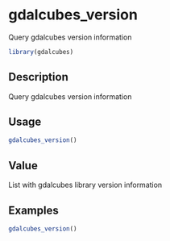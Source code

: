 # gdalcubes_version

Query gdalcubes version information



```r
library(gdalcubes)
```

## Description

Query gdalcubes version information


## Usage


```r
gdalcubes_version()

```


## Value

List with gdalcubes library version information


## Examples


```r
gdalcubes_version()
```


